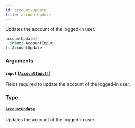 ```yaml
---
id: account-update
title: accountUpdate
---
```


Updates the account of the logged-in user.

```graphql
accountUpdate(
  input: AccountInput!
): AccountUpdate

```

### Arguments

#### `input` ([`AccountInput!`](/docs/developer/api-reference/inputs/account-input))

Fields required to update the account of the logged-in user.

### Type

#### [`AccountUpdate`](/docs/developer/api-reference/objects/account-update)

Updates the account of the logged-in user.
